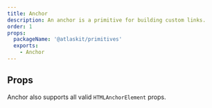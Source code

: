 ```yaml
---
title: Anchor
description: An anchor is a primitive for building custom links.
order: 1
props:
  packageName: '@atlaskit/primitives'
  exports:
    - Anchor
---
```



<CodeDocsHeader
	name="@atlaskit/primitives"
	repository="https://bitbucket.org/atlassian/atlassian-frontend-mirror"
	directoryName="primitives"
/>

## Props

Anchor also supports all valid `HTMLAnchorElement` props.

<TSMorphProps exportName="Anchor" packageName="@atlaskit/primitives" />
